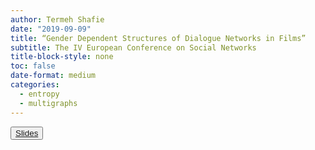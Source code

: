 ```yaml
---
author: Termeh Shafie
date: "2019-09-09"
title: “Gender Dependent Structures of Dialogue Networks in Films”
subtitle: The IV European Conference on Social Networks
title-block-style: none
toc: false
date-format: medium
categories:
  - entropy
  - multigraphs
---
```


<button type="button" class="btn btn-outline-success">
<a href="/talks/EUSN2019/EUSN2019.html" target="_blank">Slides</a></button>